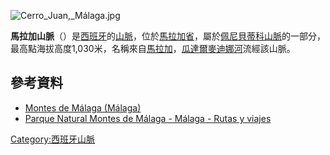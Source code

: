 [[Image:Cerro_Juan,_Málaga.jpg|right]]
{{Coord|36|49|0|N|4|23|0|W|display=title}}

'''馬拉加山脈'''（{{lang-es|Montes de Málaga}}）是[[西班牙|西班牙]]的[[山脈|山脈]]，位於[[馬拉加省|馬拉加省]]，屬於[[佩尼貝蒂科山脈|佩尼貝蒂科山脈]]的一部分，最高點海拔高度1,030米，名稱來自[[馬拉加|馬拉加]]，[[瓜達爾麥迪娜河|瓜達爾麥迪娜河]]流經該山脈。

==參考資料==
*[http://www.montesdemalaga.com/Nature/Montes/MontesMalaga_EN.php Montes de Málaga (Málaga)]
*[http://www.rutasyviajes.net/andalucia/malaga/montesmalaga/montesmalaga.html Parque Natural Montes de Málaga - Málaga - Rutas y viajes]

{{Spain-geo-stub}}
[[Category:西班牙山脈|Category:西班牙山脈]]